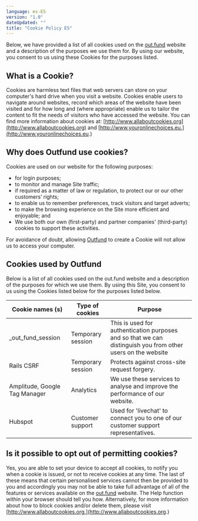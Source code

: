 ```yaml
---
language: es-ES
version: "1.0"
dateUpdated: ""
title: "Cookie Policy ES"
---
```


Below, we have provided a list of all cookies used on the [out.fund](https://out.fund) website and a description of the purposes we use them for. By using our website, you consent to us using these Cookies for the purposes listed.

## What is a Cookie?

Cookies are harmless text files that web servers can store on your computer's hard drive when you visit a website. Cookies enable users to navigate around websites, record which areas of the website have been visited and for how long and (where appropriate) enable us to tailor the content to fit the needs of visitors who have accessed the website. You can find more information about cookies at: [http://www.allaboutcookies.org](http://www.allaboutcookies.org) and [http://www.youronlinechoices.eu.](http://www.youronlinechoices.eu.)

## Why does Outfund use cookies?

Cookies are used on our website for the following purposes:

- for login purposes;
- to monitor and manage Site traffic;
- if required as a matter of law or regulation, to protect our or our other customers’ rights;
- to enable us to remember preferences, track visitors and target adverts;
- to make the browsing experience on the Site more efficient and enjoyable; and
- We use both our own (first-party) and partner companies' (third-party) cookies to support these activities.

For avoidance of doubt, allowing [Outfund](https://out.fund) to create a Cookie will not allow us to access your computer.

## Cookies used by Outfund

Below is a list of all cookies used on the out.fund website and a description of the purposes for
which we use them. By using this Site, you consent to us using the Cookies listed below for the
purposes listed below.

| Cookie names (s)              | Type of cookies   | Purpose                                                                                                     |
| ----------------------------- | ----------------- | ----------------------------------------------------------------------------------------------------------- |
| \_out_fund_session            | Temporary session | This is used for authentication purposes and so that we can distinguish you from other users on the website |
| Rails CSRF                    | Temporary session | Protects against cross-site request forgery.                                                                |
| Amplitude, Google Tag Manager | Analytics         | We use these services to analyse and improve the performance of our website.                                |
| Hubspot                       | Customer support  | Used for 'livechat' to connect you to one of our customer support representatives.                          |

## Is it possible to opt out of permitting cookies?

Yes, you are able to set your device to accept all cookies, to notify you when a cookie is issued,
or not to receive cookies at any time. The last of these means that certain personalised services
cannot then be provided to you and accordingly you may not be able to take full advantage of all
of the features or services available on the [out.fund](https://out.fund) website. The Help function within your
browser should tell you how. Alternatively, for more information about how to block cookies
and/or delete them, please visit [http://www.allaboutcookies.org.](http://www.allaboutcookies.org.)
